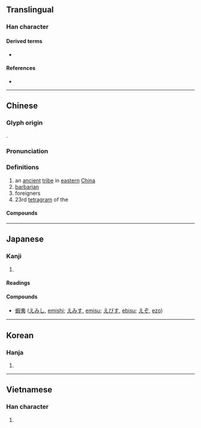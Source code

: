 {{character info/new}}
==Translingual==

===Han character===
{{Han char|rn=37|rad=大|as=03|sn=6|four=50032|canj=KN,XKN|ids=⿻大弓}}

====Derived terms====
* {{l|mul|[[姨]], [[咦]], [[胰]], [[蛦]], [[桋]], [[跠]], [[鮧]], [[侇]], [[峓]], [[恞]], [[痍]], [[洟]], [[羠]], [[鴺]], [[荑]], [[𢓡]]}}

====References====
* {{Han ref|kx=0249.150|dkj=05852|dj=0509.070|hdz=10527.050|uh=5937|ud=22839|bh=A669|bd=42601}}

----

==Chinese==
{{zh-forms}}
{{zh-wp}}

===Glyph origin===
{{Han etyl}}
{{Han compound|大|弓|t1=big|t2=bow|ls=ic}}.

===Pronunciation===
{{zh-pron
|m=yí
|m-s=
|c=ji4
|c-t=
|g=
|h=pfs=
|j=
|mb=ǐ
|md=
|mn=ml:thâi/qz,tw,xm,zz:î
|mn_note=thâi - vernacular; î - literary
|mn-t=
|w=
|x=
|mc=y
|oc=y
|ma=
|cat=n
}}

===Definitions===
{{zh-hanzi}}

# an [[ancient]] [[tribe]] in [[eastern]] [[China]]
# [[barbarian]]
# foreigners
# 23rd [[tetragram]] of the {{w|Taixuanjing}}

====Compounds====
{{zh-der|夷歌|嵎夷|夷衾|夷險一節|化險為夷|夷戮|夷人|希夷|夷滅|夷狄|以夷治夷|夷猶|夷由|夷瘳|夷漫|夷惠|伯夷叔齊|創夷|夷懌|伯夷|伯夷父|夷悅|冰夷|夷白|女夷|夷槃|夷俟|南夷|夷齊|以夷制夷|尊王攘夷|平夷|夷易|島夷|履險如夷|夷險|優婆夷|不夷不惠|凌夷|不夷|夷堅志|夏威夷州|夷靡|夷陵|夷服|夷昧|夷愉|夷九族|夷簡|夷為平地|均夷作用|夷三族|夷世|四夷|以夷伐夷|夷延|匪夷所思|唐夷|坦夷|混夷|猶夷|擺夷|畎夷|武夷山|無夷|新夷|淮夷|東夷|波羅夷|江左夷吾|用夏變夷|昆夷|攘夷|視險如夷|番夷|燒夷彈|淩夷|明夷|民夷|毀宗夷族|視險若夷|蠻夷戎狄|蠻夷|芟夷|西南夷|赴險如夷|鴟夷|陵夷|馮夷|鳥夷|醜夷|鄙夷|辛夷|讎夷|裔夷}}

----

==Japanese==

===Kanji===
{{ja-kanji|grade=|rs=大03}}

# {{defn|lang=ja|sort=大03}}

====Readings====
{{ja-readings
|on=い
|kun=たい-らげる, ころ-す, えびす-, えみし-
}}

====Compounds====
* [[蝦夷]] ([[えみし]], [[emishi]]; [[えみす]], [[emisu]]; [[えびす]], [[ebisu]]; [[えぞ]], [[ezo]])

----

==Korean==

===Hanja===
{{ko-hanja|hangeul=이|rv=i|mr=i}}

# {{defn|lang=ko|sort=大03}}

----

==Vietnamese==

===Han character===
{{vi-hantu|[[dì]], [[dai]], [[di]], [[gì]], [[rợ]]|rs=大03}}

# {{defn|lang=vi|sort=大03}}